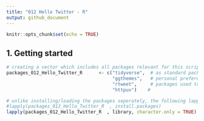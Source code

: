 ```yaml
---
title: "012 Hello Twitter - R"
output: github_document
---
```


```r
knitr::opts_chunk$set(echo = TRUE)
```

## 1. Getting started

```r
# creating a vector which includes all packages relevant for this script
packages_012_Hello_Twitter_R      <- c("tidyverse",  # as standard packages to call dplyr, ggplot2, ggthemes as one
                                       "ggthemes",   # personal preference; adds further optional themes to ggplot2
                                       "rtweet",     # packages used to access the twitter API
                                       "httpuv")    # 

# unlike installing/loading the packages seperately, the following lapply function from base R passes the fector to the install.packages and library function within two lines.
#lapply(packages_012_Hello_Twitter_R  , install.packages)                # install.packages()
lapply(packages_012_Hello_Twitter_R  , library, character.only = TRUE)   # library()
```

